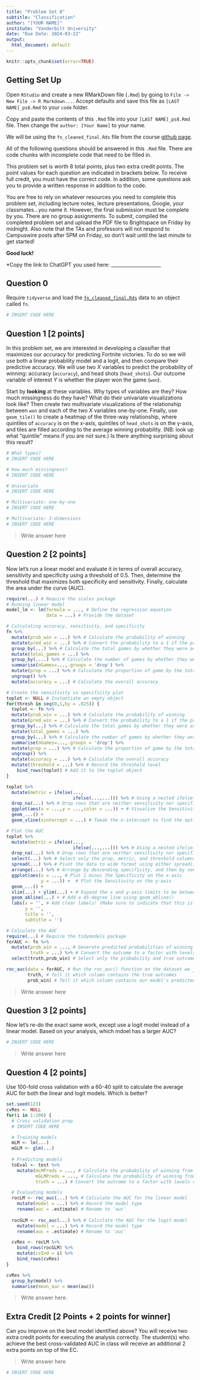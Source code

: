 ```yaml
---
title: "Problem Set 8"
subtitle: "Classification"
author: "[YOUR NAME]"
institute: "Vanderbilt University"
date: "Due Date: 2024-03-22"
output:
  html_document: default
---
```


```r
knitr::opts_chunk$set(error=TRUE)
```


## Getting Set Up

Open `RStudio` and create a new RMarkDown file (`.Rmd`) by going to `File -> New File -> R Markdown...`.
Accept defaults and save this file as `[LAST NAME]_ps8.Rmd` to your `code` folder.

Copy and paste the contents of this `.Rmd` file into your `[LAST NAME]_ps8.Rmd` file. Then change the `author: [Your Name]` to your name.

We will be using the `fn_cleaned_final.Rds` file from the course [github page](https://github.com/jbisbee1/DS1000_S2024/blob/main/data/fn_cleaned_final.Rds).

All of the following questions should be answered in this `.Rmd` file. There are code chunks with incomplete code that need to be filled in. 

This problem set is worth 8 total points, plus two extra credit points. The point values for each question are indicated in brackets below. To receive full credit, you must have the correct code. In addition, some questions ask you to provide a written response in addition to the code.

You are free to rely on whatever resources you need to complete this problem set, including lecture notes, lecture presentations, Google, your classmates...you name it. However, the final submission must be complete by you. There are no group assignments. To submit, compiled the completed problem set and upload the PDF file to Brightspace on Friday by midnight. Also note that the TAs and professors will not respond to Campuswire posts after 5PM on Friday, so don't wait until the last minute to get started!

**Good luck!**

*Copy the link to ChatGPT you used here: _____________________

## Question 0
Require `tidyverse` and load the [`fn_cleaned_final.Rds`](https://github.com/jbisbee1/DS1000_S2023/blob/main/Lectures/5_Regression/data/fn_cleaned_final.Rds?raw=true') data to an object called `fn`.
```r
# INSERT CODE HERE
```


## Question 1 [2 points]
In this problem set, we are interested in developing a classifier that maximizes our accuracy for predicting Fortnite victories. To do so we will use both a linear probability model and a logit, and then compare their predictive accuracy. We will use two $X$ variables to predict the probability of winning: accuracy (`accuracy`), and head shots (`head_shots`). Our outcome variable of interest $Y$ is whether the player won the game (`won`).

Start by **looking** at these variables. Why types of variables are they? How much missingness do they have? What do their univariate visualizations look like? Then create two multivariate visualizations of the relationship between `won` and each of the two $X$ variables one-by-one. Finally, use `geom_tile()` to create a heatmap of the three-way relationship, where quintiles of `accuracy` is on the x-axis, quintiles of `head_shots` is on the y-axis, and tiles are filled according to the average winning probability. (NB: look up what "quintile" means if you are not sure.) Is there anything surprising about this result?

```r
# What types?
# INSERT CODE HERE

# How much missingness?
# INSERT CODE HERE

# Univariate
# INSERT CODE HERE

# Multivariate: one-by-one
# INSERT CODE HERE

# Multivariate: 3-dimensions
# INSERT CODE HERE
```

> Write answer here

## Question 2 [2 points]
Now let's run a linear model and evaluate it in terms of overall accuracy, sensitivity and specificity using a threshold of 0.5. Then, determine the threshold that maximizes both specificity and sensitivity. Finally, calculate the area under the curve (AUC).

```r
require(...) # Require the scales package
# Running linear model
model_lm <- lm(formula = ..., # Define the regression equation
               data = ...) # Provide the dataset

# Calculating accuracy, sensitivity, and specificity
fn %>%
  mutate(prob_win = ...) %>% # Calculate the probability of winning
  mutate(pred_win = ...) %>% # Convert the probability to a 1 if the probability is greater than 0.5, or zero otherwise
  group_by(...) %>% # Calculate the total games by whether they were actually won or lost
  mutate(total_games = ...) %>%
  group_by(....) %>% # Calculate the number of games by whether they were actually won or lost, and by whether they were predicted to be won or lost
  summarise(nGames=...,.groups = 'drop') %>%
  mutate(prop = ...) %>% # Calculate the proportion of game by the total games
  ungroup() %>%
  mutate(accuracy = ...) # Calculate the overall accuracy

# Create the sensitivity vs specificity plot
toplot <- NULL # Instantiate an empty object
for(thresh in seq(0,1,by = .025)) {
  toplot <- fn %>%
  mutate(prob_win = ...) %>% # Calculate the probability of winning
  mutate(pred_win = ...) %>% # Convert the probability to a 1 if the probability is greater than the given threshold, or zero otherwise
  group_by(...) %>% # Calculate the total games by whether they were actually won or lost
  mutate(total_games = ...) %>%
  group_by(...) %>% # Calculate the number of games by whether they were actually won or lost, and by whether they were predicted to be won or lost
  summarise(nGames=...,.groups = 'drop') %>%
  mutate(prop = ...) %>% # Calculate the proportion of game by the total games
  ungroup() %>%
  mutate(accuracy = ...) %>% # Calculate the overall accuracy
  mutate(threshold = ...) %>% # Record the threshold level
    bind_rows(toplot) # Add it to the toplot object
}

toplot %>%
  mutate(metric = ifelse(...,
                         ifelse(...,...))) %>% # Using a nested ifelse() function, label each row as either Sensitivity (if the predicted win is 1 and the true win is 1), Specificity (if the predicted win is 0 and the true win is 0), or NA
  drop_na(...) %>% # Drop rows that are neither sensitivity nor specificity measures
  ggplot(aes(x = ...,y = ...,color = ...)) + # Visualize the Sensitivity and Specificity curves by putting the threshold on the x-axis, the proportion of all games on the y-axis, and coloring by Sensitivity or Specificity
  geom_...() + 
  geom_vline(xintercept = ...) # Tweak the x-intercept to find the optimal threshold

# Plot the AUC
toplot %>%
  mutate(metric = ifelse(...,
                         ifelse(...,...))) %>% # Using a nested ifelse() function, label each row as either Sensitivity (if the predicted win is 1 and the true win is 1), Specificity (if the predicted win is 0 and the true win is 0), or NA
  drop_na(...) %>% # Drop rows that are neither sensitivity nor specificity measures
  select(...) %>% # Select only the prop, metric, and threshold columns
  spread(...) %>% # Pivot the data to wide format using either spread() or pivot_wider(), where the new columns should be the metric
  arrange(...) %>% # Arrange by descending specificity, and then by sensitivity
  ggplot(aes(x = ..., # Plot 1 minus the Specificity on the x-axis
             y = ...)) +  # Plot the Sensitivity on the y-axis
  geom_...() + 
  xlim(...) + ylim(...) + # Expand the x and y-axis limits to be between 0 and 1
  geom_abline(...) + # Add a 45-degree line using geom_abline()
  labs(x = '', # Add clear labels! (Make sure to indicate that this is the result of a linear regression model)
       y = '',
       title = '',
       subtitle = '')

# Calculate the AUC
require(...) # Require the tidymodels package
forAUC <- fn %>%
  mutate(prob_win = ..., # Generate predicted probabilities of winning from our model
         truth = ...) %>% # Convert the outcome to a factor with levels c('1','0')
  select(truth,prob_win) # Select only the probability and true outcome columns

roc_auc(data = forAUC, # Run the roc_auc() function on the dataset we just created
        truth, # Tell it which column contains the true outcomes
        prob_win) # Tell it which column contains our model's predicted probabilities
```

> Write answer here

## Question 3 [2 points]
Now let's re-do the exact same work, except use a logit model instead of a linear model. Based on your analysis, which mdoel has a larger AUC?

```r
# INSERT CODE HERE
```


> Write answer here

## Question 4 [2 points]
Use 100-fold cross validation with a 60-40 split to calculate the average AUC for both the linear and logit models. Which is better?


```r
set.seed(123)
cvRes <- NULL
for(i in 1:100) {
  # Cross validation prep
  # INSERT CODE HERE

  # Training models
  mLM <- lm(...)
  mGLM <- glm(...)
  
  # Predicting models
  toEval <- test %>%
    mutate(mLMPreds = ..., # Calculate the probability of winning from the linear model
           mGLMPreds = ..., # Calculate the probability of winning from the logit
           truth = ...) # Convert the outcome to a factor with levels c('1','0')

  # Evaluating models
  rocLM <- roc_auc(...) %>% # Calculate the AUC for the linear model
    mutate(model = ...) %>% # Record the model type
    rename(auc = .estimate) # Rename to 'auc'
    
  rocGLM <- roc_auc(...) %>% # Calculate the AUC for the logit model
    mutate(model = ...) %>% # Record the model type
    rename(auc = .estimate) # Rename to 'auc'

  cvRes <- rocLM %>%
    bind_rows(rocGLM) %>%
    mutate(cvInd = i) %>%
    bind_rows(cvRes)
}

cvRes %>%
  group_by(model) %>%
  summarise(mean_auc = mean(auc))
```

> Write answer here.

## Extra Credit [2 Points + 2 points for winner]
Can you improve on the best model identified above? You will receive two extra credit points for executing the analysis correctly. The student(s) who achieve the best cross-validated AUC in class will receive an additional 2 extra points on top of the EC.

> Write answer here

```r
# INSERT CODE HERE
```
